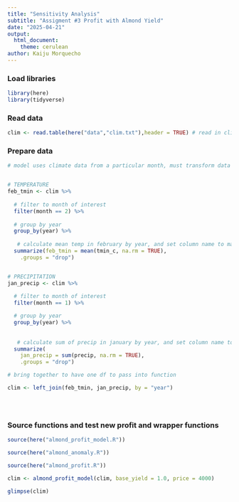 ```yaml
---
title: "Sensitivity Analysis"
subtitle: "Assigment #3 Profit with Almond Yield"
date: "2025-04-21"
output:
  html_document:
    theme: cerulean
author: Kaiju Morquecho
---
```



### Load libraries
```r
library(here)
library(tidyverse)
```

### Read data
```r
clim <- read.table(here("data","clim.txt"),header = TRUE) # read in climate data 
```

### Prepare data
```r
# model uses climate data from a particular month, must transform data by summarizing daily data into monthly data


# TEMPERATURE
feb_tmin <- clim %>% 
  
  # filter to month of interest
  filter(month == 2) %>%
  
  # group by year
  group_by(year) %>% 
  
   # calculate mean temp in february by year, and set column name to match function parameter
  summarize(feb_tmin = mean(tmin_c, na.rm = TRUE),
    .groups = "drop") 


# PRECIPITATION
jan_precip <- clim %>%
  
  # filter to month of interest
  filter(month == 1) %>%  

  # group by year 
  group_by(year) %>%
  
  
   # calculate sum of precip in january by year, and set column name to match function parameter
  summarize(
    jan_precip = sum(precip, na.rm = TRUE),
    .groups = "drop")

# bring together to have one df to pass into function 

clim <- left_join(feb_tmin, jan_precip, by = "year")


 
```

### Source functions and test new profit and wrapper functions 
```r
source(here("almond_profit_model.R"))

source(here("almond_anomaly.R"))

source(here("almond_profit.R"))

clim <- almond_profit_model(clim, base_yield = 1.0, price = 4000)

glimpse(clim)
```

